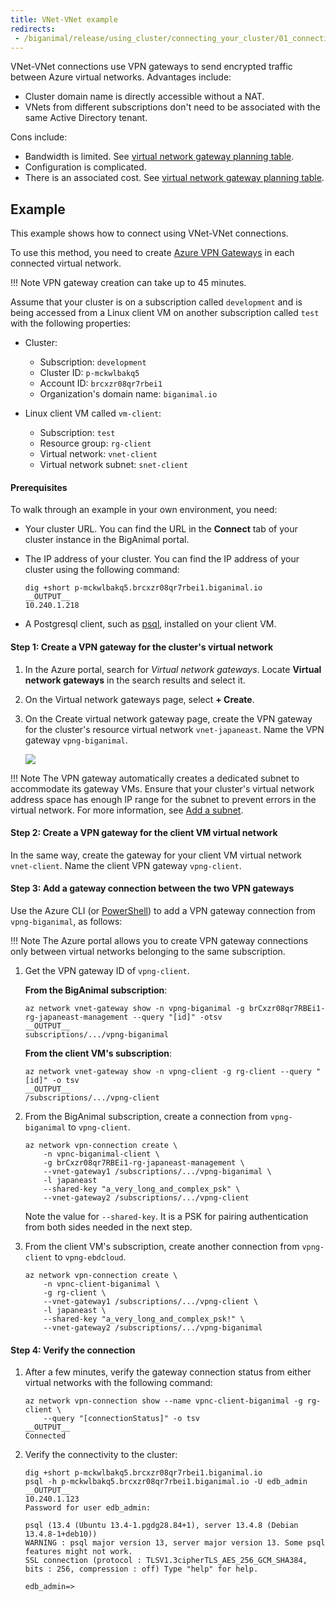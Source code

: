 ```yaml
---
title: VNet-VNet example
redirects:
 - /biganimal/release/using_cluster/connecting_your_cluster/01_connecting_from_azure/03_vnet_vnet/
---
```


VNet-VNet connections use VPN gateways to send encrypted traffic between Azure virtual networks. Advantages include:

-   Cluster domain name is directly accessible without a NAT. 
-   VNets from different subscriptions don't need to be associated with the same Active Directory tenant.

Cons include:

-   Bandwidth is limited. See [virtual network gateway planning table](https://docs.microsoft.com/en-us/azure/vpn-gateway/vpn-gateway-about-vpngateways#planningtable). 
-   Configuration is complicated.
-   There is an associated cost. See [virtual network gateway planning table](https://docs.microsoft.com/en-us/azure/vpn-gateway/vpn-gateway-about-vpngateways#planningtable).

## Example 
This example shows how to connect using VNet-VNet connections. 

To use this method, you need to create [Azure VPN Gateways](https://docs.microsoft.com/en-us/azure/vpn-gateway/vpn-gateway-about-vpngateways) in each connected virtual network.  

!!! Note
    VPN gateway creation can take up to 45 minutes. 

Assume that your cluster is on a subscription called `development` and is being accessed from a Linux client VM on another subscription called `test` with the following properties:

-   Cluster:
    -   Subscription: `development`
    -   Cluster ID: `p-mckwlbakq5` 
    -   Account ID: `brcxzr08qr7rbei1` 
    -   Organization's domain name: `biganimal.io` 


-   Linux client VM called `vm-client`:
    -   Subscription: `test`
    -   Resource group: `rg-client`
    -   Virtual network: `vnet-client`
    -   Virtual network subnet: `snet-client`

#### Prerequisites

To walk through an example in your own environment, you need:

-   Your cluster URL. You can find the URL in the **Connect** tab of your cluster instance in the BigAnimal portal.
-   The IP address of your cluster. You can find the IP address of your cluster using the following command:

    ```shell
    dig +short p-mckwlbakq5.brcxzr08qr7rbei1.biganimal.io 
    __OUTPUT__
    10.240.1.218
    ```
-   A Postgresql client, such as [psql](https://www.postgresql.org/download/), installed on your client VM.

#### Step 1: Create a VPN gateway for the cluster's virtual network

1.  In the Azure portal, search for *Virtual network gateways*. Locate **Virtual network gateways** in the search results and select it.

2.  On the Virtual network gateways page, select **+ Create**.

3.  On the Create virtual network gateway page, create the VPN gateway for the cluster's resource virtual network `vnet-japaneast`. Name the VPN gateway `vpng-biganimal`.

    ![](../images/image8.png)

!!! Note
    The VPN gateway automatically creates a dedicated subnet to accommodate its gateway VMs. Ensure that your cluster's virtual network address space has enough IP range for the subnet to prevent errors in the virtual network. For more information, see [Add a subnet](https://docs.microsoft.com/en-us/azure/virtual-network/virtual-network-manage-subnet#add-a-subnet).

#### Step 2: Create a VPN gateway for the client VM virtual network

In the same way, create the gateway for your client VM virtual network `vnet-client`. Name the client VPN gateway `vpng-client`.

#### Step 3: Add a gateway connection between the two VPN gateways

Use the Azure CLI (or [PowerShell](https://docs.microsoft.com/en-us/azure/vpn-gateway/vpn-gateway-vnet-vnet-rm-ps)) to add a VPN gateway connection from `vpng-biganimal`, as follows:

!!! Note
    The Azure portal allows you to create VPN gateway connections only between virtual networks belonging to the same subscription.

1.  Get the VPN gateway ID of `vpng-client`.

    **From the BigAnimal subscription**:

    ```shell
    az network vnet-gateway show -n vpng-biganimal -g brCxzr08qr7RBEi1-rg-japaneast-management --query "[id]" -otsv
    __OUTPUT__
    subscriptions/.../vpng-biganimal
    ```

    **From the client VM's subscription**:

    ```shell
    az network vnet-gateway show -n vpng-client -g rg-client --query "[id]" -o tsv
    __OUTPUT__
    /subscriptions/.../vpng-client
    ```

2.  From the BigAnimal subscription, create a connection from `vpng-biganimal` to `vpng-client`.

    ```shell
    az network vpn-connection create \
        -n vpnc-biganimal-client \
        -g brCxzr08qr7RBEi1-rg-japaneast-management \
        --vnet-gateway1 /subscriptions/.../vpng-biganimal \
        -l japaneast 
        --shared-key "a_very_long_and_complex_psk" \
        --vnet-gateway2 /subscriptions/.../vpng-client

    ```

    Note the value for `--shared-key`. It is a PSK for pairing authentication from both sides needed in the next step.

3.  From the client VM's subscription, create another connection from `vpng-client` to `vpng-ebdcloud`.

    ```shell
    az network vpn-connection create \
        -n vpnc-client-biganimal \
        -g rg-client \
        --vnet-gateway1 /subscriptions/.../vpng-client \
        -l japaneast \
        --shared-key "a_very_long_and_complex_psk!" \
        --vnet-gateway2 /subscriptions/.../vpng-biganimal
    ```

#### Step 4: Verify the connection

1.  After a few minutes, verify the gateway connection status from either virtual networks with the following command:

    ```shell
    az network vpn-connection show --name vpnc-client-biganimal -g rg-client \
        --query "[connectionStatus]" -o tsv
    __OUTPUT__
    Connected
    ```

2.  Verify the connectivity to the cluster:

    ```shell
    dig +short p-mckwlbakq5.brcxzr08qr7rbei1.biganimal.io 
    psql -h p-mckwlbakq5.brcxzr08qr7rbei1.biganimal.io -U edb_admin      
    __OUTPUT__
    10.240.1.123 
    Password for user edb_admin: 

    psql (13.4 (Ubuntu 13.4-1.pgdg28.84+1), server 13.4.8 (Debian 13.4.8-1+deb10)) 
    WARNING : psql major version 13, server major version 13. Some psql features might not work. 
    SSL connection (protocol : TLSV1.3cipherTLS_AES_256_GCM_SHA384, bits : 256, compression : off) Type "help" for help. 

    edb_admin=>

    ```

